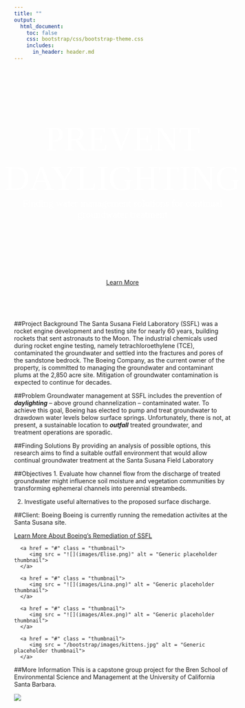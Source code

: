 ```yaml
---
title: ""
output:
  html_document:
    toc: false
    css: bootstrap/css/bootstrap-theme.css
    includes:
      in_header: header.md
--- 
```


<div style="width: 100%; height: 475px; color: #FFF; display:flex; justify-content:center; align-items:center; text-align: center;">

<span style="font-family: Oswald, bold; font-size: 80px;">PREVENT DAYLIGHTING</span>
<br />
<span style="font-family: Courgette; font-size: 23px;">Finding water management solutions for continual groundwater treatment</span>

</div>
<div style="text-align: center">
<a href="#project-background" class="btn btn-primary btn-lg"><span class="glyphicon glyphicon-star" aria-hidden="true"></span> Learn More</a>
</div>
<br />
<br />
<br />

##Project Background
The Santa Susana Field Laboratory (SSFL) was a rocket engine development and testing site for nearly 60 years, building rockets that sent astronauts to the Moon. The industrial chemicals used during rocket engine testing, namely tetrachloroethylene (TCE), contaminated the groundwater and settled into the fractures and pores of the sandstone bedrock. The Boeing Company, as the current owner of the property, is committed to managing the groundwater and contaminant plums at the 2,850 acre site. Mitigation of groundwater contamination is expected to continue for decades. 

##Problem
Groundwater management at SSFL includes the prevention of **_daylighting_** – above ground channelization – contaminated water. To achieve this goal, Boeing has elected to pump and treat groundwater to drawdown water levels below surface springs. Unfortunately, there is not, at present, a sustainable location to **_outfall_** treated groundwater, and treatment operations are sporadic.

##Finding Solutions
By providing an analysis of possible options, this research aims to find a suitable outfall environment that would allow continual groundwater treatment at the Santa Susana Field Laboratory


##Objectives
1.	Evaluate how channel flow from the discharge of treated groundwater might influence soil moisture and vegetation communities by transforming ephemeral channels into perennial streambeds.

2.	Investigate useful alternatives to the proposed surface discharge.


##Client: Boeing
Boeing is currently running the remedation activites at the Santa Susana site.

<a href="http://www.boeing.com/principles/environment/santa-susana/index.page" class="btn btn-primary btn-md"><span class="glyphicon glyphicon-star" aria-hidden="true"></span> Learn More About Boeing's Remediation of SSFL</a>

<div class = "row">
   
   <div class = "col-sm-6 col-md-3">
      <a href = "#" class = "thumbnail">
         <img src = "![](images/Elise.png)" alt = "Generic placeholder thumbnail">
      </a>
   </div>
   
   <div class = "col-sm-6 col-md-3">
      <a href = "#" class = "thumbnail">
         <img src = "![](images/Lina.png)" alt = "Generic placeholder thumbnail">
      </a>
   </div>
   
   <div class = "col-sm-6 col-md-3">
      <a href = "#" class = "thumbnail">
         <img src = "![](images/Alex.png)" alt = "Generic placeholder thumbnail">
      </a>
   </div>
   
   <div class = "col-sm-6 col-md-3">
      <a href = "#" class = "thumbnail">
         <img src = "/bootstrap/images/kittens.jpg" alt = "Generic placeholder thumbnail">
      </a>
   </div>
   
</div>


##More Information
This is a capstone group project for the Bren School of Environmental Science and Management at the University of California Santa Barbara.

<div style="width:500px">
[![](images/brenlogo.png)](http://www.esm.ucsb.edu/)
</div>



